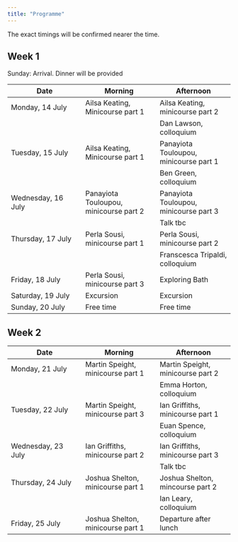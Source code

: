 ```yaml
---
title: "Programme"
---
```



The exact timings will be confirmed nearer the time.

## Week 1

Sunday: Arrival. Dinner will be provided

|Date | Morning | Afternoon |
|---|---|---|
|Monday, 14 July| Ailsa Keating, Minicourse part 1 | Ailsa Keating, minicourse part 2|
| |  | Dan Lawson, colloquium |
|Tuesday, 15 July | Ailsa Keating, Minicourse part 1 | Panayiota Touloupou, minicourse part 1|
| | | Ben Green, colloquium |
|Wednesday, 16 July | Panayiota Touloupou, minicourse part 2 | Panayiota Touloupou, minicourse part 3 |
| | | Talk tbc|
|Thursday, 17 July | Perla Sousi, minicourse part 1| Perla Sousi, minicourse part 2 |
| | | Franscesca Tripaldi, colloquium | 
| Friday, 18 July | Perla Sousi, minicourse part 3 | Exploring Bath |
| Saturday, 19 July | Excursion | Excursion |
| Sunday, 20 July | Free time | Free time |



## Week 2

|Date | Morning | Afternoon |
|---|---|---|
|Monday, 21 July| Martin Speight, minicourse part 1 | Martin Speight, minicourse part 2 |
| | | Emma Horton, colloquium |
|Tuesday, 22 July | Martin Speight, minicourse part 3 | Ian Griffiths, minicourse part 1	|
| |  | Euan Spence, colloquium |
|Wednesday, 23 July |Ian Griffiths, minicourse part 2 | Ian Griffiths, minicourse part 3 |
| | | Talk tbc |
| Thursday, 24 July | Joshua Shelton, minicourse part 1 | Joshua Shelton, mincourse part 2 |
| | |Ian Leary, colloquium |
| Friday, 25 July | Joshua Shelton, minicourse part 1 | Departure after lunch |







